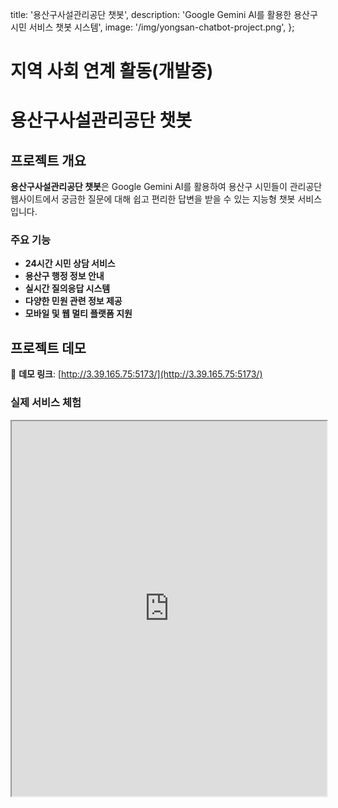   title: '용산구사설관리공단 챗봇',
  description: 'Google Gemini AI를 활용한 용산구 시민 서비스 챗봇 시스템',
  image: '/img/yongsan-chatbot-project.png',
};

# 지역 사회 연계 활동(개발중)

# 용산구사설관리공단 챗봇

## 프로젝트 개요

**용산구사설관리공단 챗봇**은 Google Gemini AI를 활용하여 용산구 시민들이 관리공단 웹사이트에서 궁금한 질문에 대해 쉽고 편리한 답변을 받을 수 있는 지능형 챗봇 서비스입니다.

### 주요 기능

- **24시간 시민 상담 서비스**
- **용산구 행정 정보 안내**
- **실시간 질의응답 시스템**
- **다양한 민원 관련 정보 제공**
- **모바일 및 웹 멀티 플랫폼 지원**

## 프로젝트 데모

🔗 **데모 링크**: [http://3.39.165.75:5173/](http://3.39.165.75:5173/)

### 실제 서비스 체험

<iframe
  src='http://3.39.165.75:5173/'
  width='100%'
  height='600px'
  style={{ border: '1px solid #e1e5e9', borderRadius: '8px' }}
  title='용산구사설관리공단 챗봇 데모'
/>
